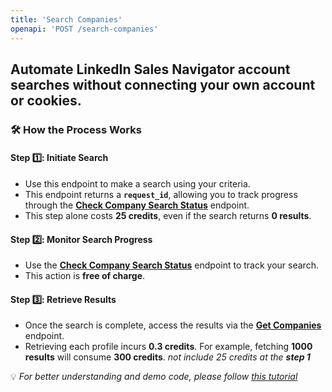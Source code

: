 ```yaml
---
title: 'Search Companies'
openapi: 'POST /search-companies'
---
```


## Automate LinkedIn Sales Navigator account searches without connecting your own account or cookies.

### 🛠 How the Process Works
#### **Step 1️⃣: Initiate Search**
- Use this endpoint to make a search using your criteria.
- This endpoint returns a **`request_id`**, allowing you to track progress through the [**Check Company Search Status**](https://fdocs.info/api-reference/endpoint/check-search-companies-status) endpoint.
- This step alone costs **25 credits**, even if the search returns **0 results**.
#### **Step 2️⃣: Monitor Search Progress**
- Use the [**Check Company Search Status**](https://fdocs.info/api-reference/endpoint/check-search-companies-status) endpoint to track your search.
- This action is **free of charge**.
#### **Step 3️⃣: Retrieve Results**
- Once the search is complete, access the results via the [**Get Companies**](https://fdocs.info/api-reference/endpoint/get-search-companies-results) endpoint.
- Retrieving each profile incurs **0.3 credits**. For example, fetching **1000 results** will consume **300 credits**. *not include 25 credits at the **step 1***

💡 *For better understanding and demo code, please follow [this tutorial](https://fdocs.info/tutorial/howto-search-companies)*
